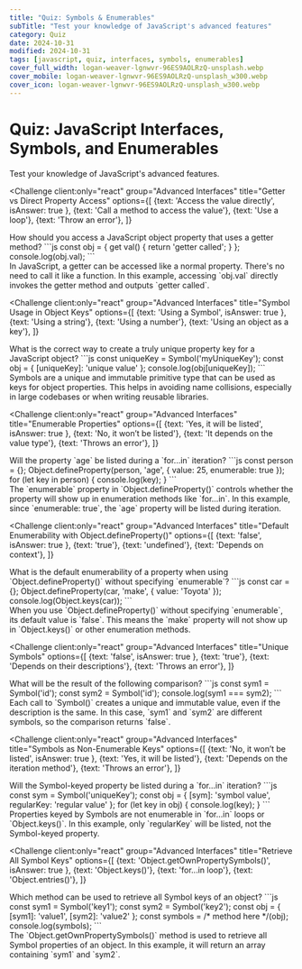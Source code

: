 ```yaml
---
title: "Quiz: Symbols & Enumerables"
subTitle: "Test your knowledge of JavaScript's advanced features"
category: Quiz
date: 2024-10-31
modified: 2024-10-31
tags: [javascript, quiz, interfaces, symbols, enumerables]
cover_full_width: logan-weaver-lgnwvr-96ES9AOLRzQ-unsplash.webp
cover_mobile: logan-weaver-lgnwvr-96ES9AOLRzQ-unsplash_w300.webp
cover_icon: logan-weaver-lgnwvr-96ES9AOLRzQ-unsplash_w300.webp
---
```


# Quiz: JavaScript Interfaces, Symbols, and Enumerables

Test your knowledge of JavaScript's advanced features.

<Challenge
  client:only="react"
  group="Advanced Interfaces"
  title="Getter vs Direct Property Access"
  options={[
    {text: 'Access the value directly', isAnswer: true },
    {text: 'Call a method to access the value'},
    {text: 'Use a loop'},
    {text: 'Throw an error'},
  ]}
>

  <slot name="question">
  <div className="question">
    How should you access a JavaScript object property that uses a getter method?
    ```js
    const obj = {
      get val() {
        return 'getter called';
      }
    };
    console.log(obj.val);
    ```
  </div>
  </slot>

  <slot name='hints'>
  </slot>

  <slot name='explanation'>
  <div className="explanation">
    In JavaScript, a getter can be accessed like a normal property. There's no need to call it like a function. 
    In this example, accessing `obj.val` directly invokes the getter method and outputs `getter called`.
  </div>
  </slot>

</Challenge>

<Challenge
  client:only="react"
  group="Advanced Interfaces"
  title="Symbol Usage in Object Keys"
  options={[
    {text: 'Using a Symbol', isAnswer: true },
    {text: 'Using a string'},
    {text: 'Using a number'},
    {text: 'Using an object as a key'},
  ]}
>

  <slot name="question">
  <div className="question">
    What is the correct way to create a truly unique property key for a JavaScript object?
    ```js
    const uniqueKey = Symbol('myUniqueKey');
    const obj = {
      [uniqueKey]: 'unique value'
    };
    console.log(obj[uniqueKey]);
    ```
  </div>
  </slot>

  <slot name='hints'>
  </slot>

  <slot name='explanation'>
  <div className="explanation">
    Symbols are a unique and immutable primitive type that can be used as keys for object properties. This helps in avoiding name collisions, especially in large codebases or when writing reusable libraries.
  </div>
  </slot>

</Challenge>

<Challenge
  client:only="react"
  group="Advanced Interfaces"
  title="Enumerable Properties"
  options={[
    {text: 'Yes, it will be listed', isAnswer: true },
    {text: 'No, it won’t be listed'},
    {text: 'It depends on the value type'},
    {text: 'Throws an error'},
  ]}
>

  <slot name="question">
  <div className="question">
    Will the property `age` be listed during a `for...in` iteration?
    ```js
    const person = {};
    Object.defineProperty(person, 'age', {
      value: 25,
      enumerable: true
    });
    for (let key in person) {
      console.log(key);
    }
    ```
  </div>
  </slot>

  <slot name='hints'>
  </slot>

  <slot name='explanation'>
  <div className="explanation">
    The `enumerable` property in `Object.defineProperty()` controls whether the property will show up in enumeration methods like `for...in`. In this example, since `enumerable: true`, the `age` property will be listed during iteration.
  </div>
  </slot>

</Challenge>

<Challenge
  client:only="react"
  group="Advanced Interfaces"
  title="Default Enumerability with Object.defineProperty()"
  options={[
    {text: 'false', isAnswer: true },
    {text: 'true'},
    {text: 'undefined'},
    {text: 'Depends on context'},
  ]}
>

  <slot name="question">
  <div className="question">
    What is the default enumerability of a property when using `Object.defineProperty()` without specifying `enumerable`?
    ```js
    const car = {};
    Object.defineProperty(car, 'make', {
      value: 'Toyota'
    });
    console.log(Object.keys(car));
    ```
  </div>
  </slot>

  <slot name='hints'>
  </slot>

  <slot name='explanation'>
  <div className="explanation">
    When you use `Object.defineProperty()` without specifying `enumerable`, its default value is `false`. This means the `make` property will not show up in `Object.keys()` or other enumeration methods.
  </div>
  </slot>

</Challenge>

<Challenge
  client:only="react"
  group="Advanced Interfaces"
  title="Unique Symbols"
  options={[
    {text: 'false', isAnswer: true },
    {text: 'true'},
    {text: 'Depends on their descriptions'},
    {text: 'Throws an error'},
  ]}
>

  <slot name="question">
  <div className="question">
    What will be the result of the following comparison?
    ```js
    const sym1 = Symbol('id');
    const sym2 = Symbol('id');
    console.log(sym1 === sym2);
    ```
  </div>
  </slot>

  <slot name='hints'>
  </slot>

  <slot name='explanation'>
  <div className="explanation">
    Each call to `Symbol()` creates a unique and immutable value, even if the description is the same. In this case, `sym1` and `sym2` are different symbols, so the comparison returns `false`.
  </div>
  </slot>

</Challenge>

<Challenge
  client:only="react"
  group="Advanced Interfaces"
  title="Symbols as Non-Enumerable Keys"
  options={[
    {text: 'No, it won’t be listed', isAnswer: true },
    {text: 'Yes, it will be listed'},
    {text: 'Depends on the iteration method'},
    {text: 'Throws an error'},
  ]}
>

  <slot name="question">
  <div className="question">
    Will the Symbol-keyed property be listed during a `for...in` iteration?
    ```js
    const sym = Symbol('uniqueKey');
    const obj = {
      [sym]: 'symbol value',
      regularKey: 'regular value'
    };
    for (let key in obj) {
      console.log(key);
    }
    ```
  </div>
  </slot>

  <slot name='hints'>
  </slot>

  <slot name='explanation'>
  <div className="explanation">
    Properties keyed by Symbols are not enumerable in `for...in` loops or `Object.keys()`. In this example, only `regularKey` will be listed, not the Symbol-keyed property.
  </div>
  </slot>

</Challenge>

<Challenge
  client:only="react"
  group="Advanced Interfaces"
  title="Retrieve All Symbol Keys"
  options={[
    {text: 'Object.getOwnPropertySymbols()', isAnswer: true },
    {text: 'Object.keys()'},
    {text: 'for...in loop'},
    {text: 'Object.entries()'},
  ]}
>

  <slot name="question">
  <div className="question">
    Which method can be used to retrieve all Symbol keys of an object?
    ```js
    const sym1 = Symbol('key1');
    const sym2 = Symbol('key2');
    const obj = {
      [sym1]: 'value1',
      [sym2]: 'value2'
    };
    const symbols = /* method here */(obj);
    console.log(symbols);
    ```
  </div>
  </slot>

  <slot name='hints'>
  </slot>

  <slot name='explanation'>
  <div className="explanation">
    The `Object.getOwnPropertySymbols()` method is used to retrieve all Symbol properties of an object. In this example, it will return an array containing `sym1` and `sym2`.
  </div>
  </slot>

</Challenge>
